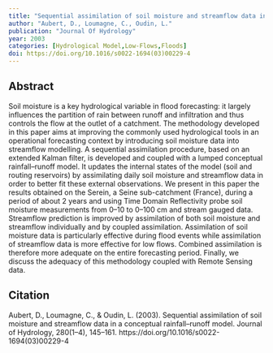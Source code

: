 ```yaml
---
title: "Sequential assimilation of soil moisture and streamflow data in a conceptual rainfall–runoff model"
author: "Aubert, D., Loumagne, C., Oudin, L."
publication: "Journal Of Hydrology"
year: 2003
categories: [Hydrological Model,Low-Flows,Floods]
doi: https://doi.org/10.1016/s0022-1694(03)00229-4
---
```


## Abstract

Soil moisture is a key hydrological variable in flood forecasting: it largely influences the partition of rain between runoff and infiltration and thus controls the flow at the outlet of a catchment. The methodology developed in this paper aims at improving the commonly used hydrological tools in an operational forecasting context by introducing soil moisture data into streamflow modelling. A sequential assimilation procedure, based on an extended Kalman filter, is developed and coupled with a lumped conceptual rainfall–runoff model. It updates the internal states of the model (soil and routing reservoirs) by assimilating daily soil moisture and streamflow data in order to better fit these external observations. We present in this paper the results obtained on the Serein, a Seine sub-catchment (France), during a period of about 2 years and using Time Domain Reflectivity probe soil moisture measurements from 0–10 to 0–100 cm and stream gauged data. Streamflow prediction is improved by assimilation of both soil moisture and streamflow individually and by coupled assimilation. Assimilation of soil moisture data is particularly effective during flood events while assimilation of streamflow data is more effective for low flows. Combined assimilation is therefore more adequate on the entire forecasting period. Finally, we discuss the adequacy of this methodology coupled with Remote Sensing data.

## Citation

Aubert, D., Loumagne, C., & Oudin, L. (2003). Sequential assimilation of soil moisture and streamflow data in a conceptual rainfall–runoff model. Journal of Hydrology, 280(1–4), 145–161. https://doi.org/10.1016/s0022-1694(03)00229-4
